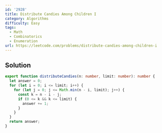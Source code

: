 ```yaml
---
id: '2928'
title: Distribute Candies Among Children I
category: Algorithms
difficulty: Easy
tags:
  - Math
  - Combinatorics
  - Enumeration
url: https://leetcode.com/problems/distribute-candies-among-children-i
---
```


## Solution

```typescript filename="solution.ts" copy
export function distributeCandies(n: number, limit: number): number {
  let answer = 0;
  for (let i = 0; i <= limit; i++) {
    for (let j = 0; j <= Math.min(n - i, limit); j++) {
      const k = n - i - j;
      if (0 <= k && k <= limit) {
        answer += 1;
      }
    }
  }
  return answer;
}
```

